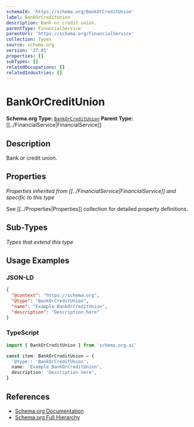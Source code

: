 ```yaml
---
schemaId: 'https://schema.org/BankOrCreditUnion'
label: BankOrCreditUnion
description: Bank or credit union.
parentType: FinancialService
parentUrl: 'https://schema.org/FinancialService'
collection: Types
source: schema.org
version: '27.01'
properties: []
subTypes: []
relatedOccupations: []
relatedIndustries: []
---
```

# BankOrCreditUnion

**Schema.org Type:** [`BankOrCreditUnion`](https://schema.org/BankOrCreditUnion)
**Parent Type:** [[../FinancialService|FinancialService]]

## Description

Bank or credit union.

## Properties

*Properties inherited from [[../FinancialService|FinancialService]] and specific to this type*

See [[../Properties|Properties]] collection for detailed property definitions.

## Sub-Types

*Types that extend this type*

## Usage Examples

### JSON-LD

```json
{
  "@context": "https://schema.org",
  "@type": "BankOrCreditUnion",
  "name": "Example BankOrCreditUnion",
  "description": "Description here"
}
```

### TypeScript

```typescript
import { BankOrCreditUnion } from 'schema.org.ai'

const item: BankOrCreditUnion = {
  '@type': 'BankOrCreditUnion',
  name: 'Example BankOrCreditUnion',
  description: 'Description here',
}
```

## References

- [Schema.org Documentation](https://schema.org/BankOrCreditUnion)
- [Schema.org Full Hierarchy](https://schema.org/docs/full.html)
